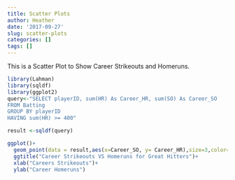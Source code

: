 ```yaml
---
title: Scatter Plots
author: Heather
date: '2017-09-27'
slug: scatter-plots
categories: []
tags: []
---
```

This is a Scatter Plot to Show Career Strikeouts and Homeruns.
```r
library(Lahman)
library(sqldf)
library(ggplot2)
query<-"SELECT playerID, sum(HR) As Career_HR, sum(SO) As Career_SO
FROM Batting
GROUP BY playerID
HAVING sum(HR) >= 400"

result <-sqldf(query)

```


```r
ggplot()+
  geom_point(data = result,aes(x=Career_SO, y= Career_HR),size=3,color="blue")+
  ggtitle("Career Strikeouts VS Homeruns for Great Hitters")+
  xlab("Careers Strikeouts")+
  ylab("Career Homeruns")
```

